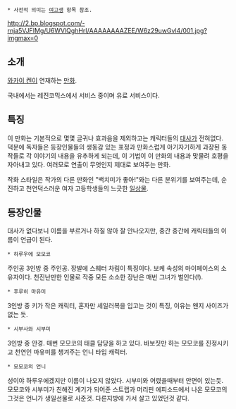  * 사전적 의미는 [[여고생]] 항목 참조.

http://2.bp.blogspot.com/-rnja5VJFIMg/U6WVlQghHrI/AAAAAAAAZEE/W6z29uwGvl4/001.jpg?imgmax=0

== 소개 ==
[[와카이 켄]]이 연재하는 [[만화]].

국내에서는 레진코믹스에서 서비스 중이며 유료 서비스이다.

== 특징 ==
이 만화는 기본적으로 몇몇 글귀나 효과음을 제외하고는 캐릭터들의 [[대사]]가 전혀없다. 덕분에 독자들은 등장인물들의 생동감 있는 표정과 만화스럽게 아기자기하게 과장된 동작들로 각 이야기의 내용을 유추하게 되는데, 이 기법이 이 만화의 내용과 맞물려 호평을 자아내고 있다. 여러모로 연출이 무엇인지 제대로 보여주는 만화.

작화 스타일은 작가의 다른 만화인 "백치미가 좋아!"와는 다른 분위기를 보여주는데, 순진하고 천연덕스러운 여자 고등학생들의 느긋한 [[일상물]].
== 등장인물 ==
대사가 없다보니 이름을 부르거나 하질 않아 잘 안나오지만, 중간 중간에 캐릭터들의 이름이 언급이 된다.

 * 하루우에 모모코
주인공 3인방 중 주인공. 장발에 스웨터 차림이 특징이다. 보케 속성의 마이페이스의 소유자이다. 천진난만한 인물로 작중 모든 소소한 장난은 매번 그녀가 벌인다(!).

 * 후루히 마유미
3인방 중 키가 작은 캐릭터, 혼자만 세일러복을 입고는 것이 특징, 이유는 왠지 사이즈가 없는 듯.

 * 시부사와 시부미
3인방 중 안경. 매번 모모코의 태클 담당을 하고 있다. 바보짓만 하는 모모코를 진정시키고 천연인 마유미를 챙겨주는 언니 타입 캐릭터.

 * 모모코의 언니
성이야 하루우에겠지만 이름이 나오지 않았다. 시부미와 어렸을때부터 안면이 있는듯. 모모코와 시부미가 친해진 계기가 되어준 스트랩과 머리핀 에피소드에서 나온 모모코의 그것은 언니가 생일선물로 사준것. 다른지방에 가서 살고 있었던것 같다.

